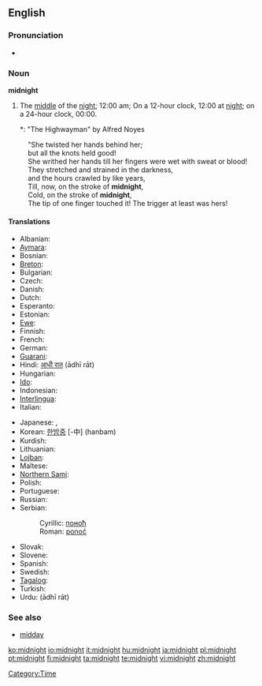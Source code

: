 ==English==
{{wikipedia}}

===Pronunciation===
* {{audio|en-us-midnight.ogg|Audio (US)}}

===Noun===
'''midnight'''

# The [[middle]] of the [[night]]; 12:00 am; On a 12-hour clock, 12:00 at [[night]]; on a 24-hour clock, 00:00.
#*: "The Highwayman" by Alfred Noyes
: "She twisted her hands behind her;
: but all the knots held good!
: She writhed her hands till her fingers were wet with sweat or blood!
: They stretched and strained in the darkness,
: and the hours crawled by like years,
: Till, now, on the stroke of '''midnight''',
: Cold, on the stroke of '''midnight''',
: The tip of one finger touched it! The trigger at least was hers!

====Translations====
{{top}}
* Albanian: {{t-|sq|mesnatë}} {{g|Albanian}}
* [[Aymara]]: {{t|ay|chika aruma}}
* Bosnian: {{t|bs|ponoć|f}}
* [[Breton]]: {{t|br|hanternoz|m}}
* Bulgarian: {{t|bg|полунощ|f}}
* Czech: {{t|cs|půlnoc|f}}
* Danish: {{t|da|midnat}}
* Dutch: {{t|nl|middernacht|m}}
* Esperanto: {{t|eo|noktmezo}}
* Estonian: {{t|et|kesköö}}
* [[Ewe]]: {{t|ee|zãtitina}}
* Finnish: {{t|fi|keskiyö}}
* French: {{t|fr|minuit|f}}
* German: {{t|de|Mitternacht|f}}
* [[Guarani]]: {{t|gn|pyharepyte}}
* Hindi: [[आधी रात]] (ādhī rāt) {{f}}
* Hungarian: {{t|hu|éjfél}}
* [[Ido]]: {{t|io|nokto-mezo}}
* Indonesian: {{t|id|tengah malam}}
* [[Interlingua]]: {{t|ia|medienocte}}
* Italian: {{t|it|mezzanotte|f}}
{{mid}}
* Japanese: {{t|ja|深夜|tr=shin'ya|sc=Jpan}}, {{t|ja|真夜中|tr=mayonaka|sc=Jpan}}
* Korean: [[한밤중]] [-中] (hanbam)
* Kurdish: {{KUchar|[[نیوه‌شه‌و]]}}
* Lithuanian: {{t|lt|vidurnaktis|m}}
* [[Lojban]]: {{t|jbo|ctemidju}}
* Maltese: {{t|mt|nofsillejl}}
* [[Northern Sami]]: {{t|se|gaskaidja}}
* Polish: {{t|pl|północ|f}}
* Portuguese: {{t|pt|meia-noite|f}}
* Russian: {{t|ru|полночь|sc=Cyrl}}
* Serbian:
*: Cyrillic: [[поноћ#Serbian|поноћ]] {{f}}
*: Roman: [[ponoć#Serbian|ponoć]] {{f}}
* Slovak: {{t|sk|polnoc|f}}
* Slovene: {{t|sl|polnoč|f}}
* Spanish: {{t|es|medianoche|f}}
* Swedish: {{t|sv|midnatt}}
* [[Tagalog]]: {{t|tl|hating gabi}}
* Turkish: {{t|tr|gece yarısı}}
* Urdu: {{ur-Arab|[[ادھی رات|آدھی رات]]}} (ādhī rāt) {{f}}
{{bottom}}

===See also===
* [[midday]]

[[Category:Time]]

[[ko:midnight]]
[[io:midnight]]
[[it:midnight]]
[[hu:midnight]]
[[ja:midnight]]
[[pl:midnight]]
[[pt:midnight]]
[[fi:midnight]]
[[ta:midnight]]
[[te:midnight]]
[[vi:midnight]]
[[zh:midnight]]